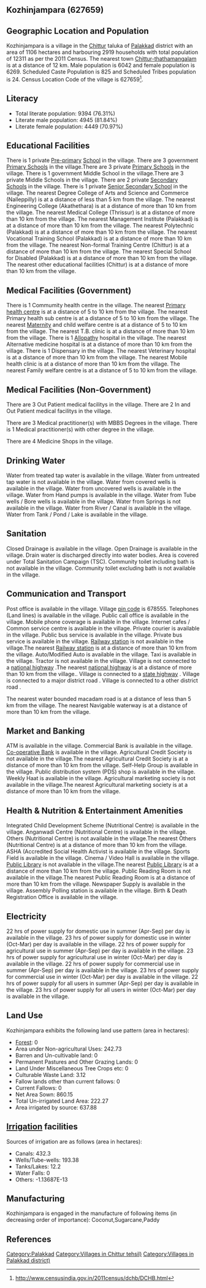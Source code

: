 {{Infobox settlement
| name=Kozhinjampara
| native_name=
| native_name_lang=
| other_name=
| nickname=
| settlement_type=Village
| image_skyline=
| image_alt=
| image_caption=
| pushpin_map=India Kerala
| pushpin_label_position=right
| pushpin_map_alt=
| pushpin_map_caption=Location in Kerala, India
| latd=
| latm=
| lats=
| latNS=
| longd=
| longm=
| longs=
| longEW=
| coordinates_display=inline,title
| subdivision_type=Country
| subdivision_name={{flag|India}}
| subdivision_type1=[[States and territories of India|State]]
| subdivision_name1=Kerala 
| subdivision_type2=[[List of districts of India|District]]
| subdivision_name2=Palakkad
| subdivision_type3=Tahsil
| subdivision_name3=Chittur
| website=
| established_title=<!-- Established -->
| established_date=
| founder=
| named_for=
| government_type=
| governing_body=
| unit_pref=Metric=
| area_footnotes=
| area_rank=
| area_total_km2=11.06
| elevation_footnotes=
| elevation_m=
| population_total=12311
| population_as_of=2011
| population_rank=
| population_density_km2=1113
| population_demonym=
| population_footnotes=
| demographics_type1=Languages
| demographics1_title1=Official
| demographics1_info1=[[Malayalam language|Malayalam]]
| timezone1=[[Indian Standard Time|IST]]
| utc_offset1==+5:30
| postal_code_type=[[Postal Index Number|PIN]]
| postal_code=678555
| area_code_type=Telephone code
| area_code=
| registration_plate=
| blank1_name_sec1=Nearest city
| blank1_info_sec1=[[Chittur-thathamangalam]]
| blank2_name_sec1=[[Human sex ratio|Sex ratio]]
| blank2_info_sec1=1037 [[male|♂]]/[[female|♀]]
| blank3_name_sec1=Literacy
| blank3_info_sec1=76.31%
| blank1_name_sec2=[[2011 Census of India|2011 census]] code
| blank1_info_sec2=627659
| footnotes=
}}

== Kozhinjampara (627659) ==

== Geographic Location and Population ==

Kozhinjampara is a village in the [[Chittur]] taluka of [[Palakkad]] district with an area of 1106 hectares and harbouring 2919 households with total population of 12311 as per the 2011 Census. The nearest town [[Chittur-thathamangalam]] is at a distance of 12 km. Male population is 6042 and female population is 6269. Scheduled Caste Population is 825 and Scheduled Tribes population is 24. Census Location Code of the village is 627659<ref>http://www.censusindia.gov.in/2011census/dchb/DCHB.html</ref>.


== Literacy ==  
* Total literate population: 9394 (76.31%)
* Literate male population: 4945 (81.84%)
* Literate female population: 4449 (70.97%)


== Educational Facilities ==  
There is 1 private [[Pre-primary]] [[School]] in the village.
There are 3 government [[Primary School]]s in the village.There are 3 private [[Primary School]]s in the village.
There is 1 government Middle School in the village.There are 3 private Middle Schools in the village.
There are 2 private [[Secondary School]]s in the village.
There is 1 private [[Senior Secondary School]] in the village.
The nearest Degree College of Arts and Science and Commerce (Nalleppilly) is at a distance of less than 5 km from the village.
The nearest Engineering College (Akathethara) is at a distance of more than 10 km from the village.
The nearest Medical College (Thrissur) is at a distance of more than 10 km from the village.
The nearest Management Institute (Palakkad) is at a distance of more than 10 km from the village.
The nearest Polytechnic (Palakkad) is at a distance of more than 10 km from the village.
The nearest Vocational Training School (Palakkad) is at a distance of more than 10 km from the village.
The nearest Non-formal Training Centre (Chittur) is at a distance of more than 10 km from the village.
The nearest Special School for Disabled (Palakkad) is at a distance of more than 10 km from the village.
The nearest other educational facilities (Chittur) is at a distance of more than 10 km from the village.


== Medical Facilities (Government) ==
There is 1 Commumity health centre in the village.
The nearest [[Primary health centre]] is at a distance of 5 to 10 km from the village.
The nearest Primary health sub centre is at a distance of 5 to 10 km from the village.
The nearest [[Maternity]] and child welfare centre is at a distance of 5 to 10 km from the village.
The nearest T.B. clinic is at a distance of more than 10 km from the village.
There is 1 [[Allopathy]] hospital in the village.
The nearest Alternative medicine hospital is at a distance of more than 10 km from the village.
There is 1 Dispensary in the village.
The nearest Veterinary hospital is at a distance of more than 10 km from the village.
The nearest Mobile health clinic is at a distance of more than 10 km from the village.
The nearest Family welfare centre is at a distance of 5 to 10 km from the village.


== Medical Facilities (Non-Government) ==
There are 3 Out Patient medical facilitys in the village.
There are 2 In and Out Patient medical facilitys in the village.

There are 3 Medical practitioner(s) with MBBS Degrees in the village.
There is 1 Medical practitioner(s) with other degree in the village.


There are 4 Medicine Shops in the village.



== Drinking Water ==
Water from treated tap water is available in the village.
Water from untreated tap water is not available in the village.
Water from covered wells is available in the village.
Water from uncovered wells is available in the village.
Water from Hand pumps is available in the village.
Water from Tube wells / Bore wells is available in the village.
Water from Springs is not available in the village.
Water from River / Canal is available in the village.
Water from Tank / Pond / Lake is available in the village.


== Sanitation ==
Closed Drainage is available in the village.
Open Drainage is available in the village.
Drain water is discharged directly into water bodies.
Area is covered under Total Sanitation Campaign (TSC).
Community toilet including bath is not available in the village.
Community toilet excluding bath is not available in the village.


== Communication and Transport ==
Post office is available in the village.
Village [[pin code]] is 678555.
Telephones (Land lines) is available in the village.
Public call office is available in the village.
Mobile phone coverage is available in the village.
Internet cafes / Common service centre is available in the village.
Private courier is available in the village.
Public bus service is available in the village.
Private bus service is available in the village.
[[Railway station]] is not available in the village.The nearest [[Railway station]] is at a distance of more than 10 km from the village.
Auto/Modified Auto is available in the village.
Taxi is available in the village.
Tractor is not available in the village.
Village is not connected to a [[national highway]] .The nearest [[national highway]] is at a distance of more than 10 km from the village..
Village is connected to a [[state highway]]  .
Village is connected to a major district road    .
Village is connected to a other district road  .


The nearest water bounded macadam road is at a distance of less than 5 km from the village.
The nearest Navigable waterway is at a distance of more than 10 km from the village.



== Market and Banking ==
ATM is available in the village.
Commercial Bank is available in the village.
[[Co-operative Bank]] is available in the village.
Agricultural Credit Society is not available in the village.The nearest Agricultural Credit Society is at a distance of more than 10 km from the village.
Self-Help Group is available in the village.
Public distribution system (PDS) shop is available in the village.
Weekly Haat is available in the village.
Agricultural marketing society is not available in the village.The nearest Agricultural marketing society is at a distance of more than 10 km from the village.


== Health & Nutrition & Entertainment Amenities ==
Integrated Child Development Scheme (Nutritional Centre) is available in the village.
Anganwadi Centre (Nutritional Centre) is available in the village.
Others (Nutritional Centre) is not available in the village.The nearest Others (Nutritional Centre) is at a distance of more than 10 km from the village.
ASHA (Accredited Social Health Activist is available in the village.
Sports Field is available in the village.
Cinema / Video Hall is available in the village.
[[Public Library]] is not available in the village.The nearest [[Public Library]] is at a distance of more than 10 km from the village.
Public Reading Room is not available in the village.The nearest Public Reading Room is at a distance of more than 10 km from the village.
Newspaper Supply is available in the village.
Assembly Polling station is available in the village.
Birth & Death Registration Office is available in the village.


== Electricity ==
22 hrs of power supply for domestic use in summer (Apr-Sep) per day is available in the village.
23 hrs of power supply for domestic use in winter (Oct-Mar) per day is available in the village.
22 hrs of power supply for agricultural use in summer (Apr-Sep) per day is available in the village.
23 hrs of power supply for agricultural use in winter (Oct-Mar) per day is available in the village.
22 hrs of power supply for commercial use in summer (Apr-Sep) per day is available in the village.
23 hrs of power supply for commercial use in winter (Oct-Mar) per day is available in the village.
22 hrs of power supply for all users in summer (Apr-Sep) per day is available in the village.
23 hrs of power supply for all users in winter (Oct-Mar) per day is available in the village.


== Land Use ==
Kozhinjampara exhibits the following land use pattern (area in hectares):
* [[Forest]]: 0
* Area under Non-agricultural Uses: 242.73
* Barren and Un-cultivable land: 0
* Permanent Pastures and Other Grazing Lands: 0
* Land Under Miscellaneous Tree Crops etc: 0
* Culturable Waste Land: 3.12
* Fallow lands other than current fallows: 0
* Current Fallows: 0
* Net Area Sown: 860.15
* Total Un-irrigated Land Area: 222.27
* Area irrigated by source: 637.88


== [[Irrigation]] facilities ==
Sources of irrigation are as follows (area in hectares):
* Canals: 432.3
* Wells/Tube-wells: 193.38
* Tanks/Lakes: 12.2
* Water Falls: 0
* Others: -1.13687E-13


== Manufacturing ==
Kozhinjampara is engaged in the manufacture of following items (in decreasing order of importance): Coconut,Sugarcane,Paddy


[[Category:Palakkad]]
[[Category:Villages in Chittur tehsil)]]
[[Category:Villages in Palakkad district)]]


== References ==
{{Reflist}}


